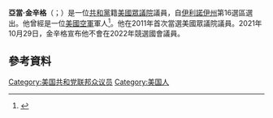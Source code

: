 '''亞當·金辛格'''（{{lang-en|Adam Kinzinger}}；{{bd|1978年|2月27日}}）是一位[[共和黨_(美國)|共和黨]]籍[[美國眾議院|美國眾議院]]議員，自[[伊利諾伊州|伊利諾伊州]]第16選區選出。他曾經是一位[[美國空軍|美國空軍]]軍人<ref>{{cite web |author=Chuck Sweeny |url=http://www.rrstar.com/insight/x2079019554/Chuck-Sweeny-Manzullo-challenger-Kinzinger-got-politics-bug-early |title=Chuck Sweeny: GOP's Adam Kinzinger got politics bug early – News – Rockford Register Star – Rockford, IL |publisher=Rrstar.com |date=2012-01-10 |accessdate=2015-03-14 |deadurl=yes |archiveurl=https://archive.is/20120908072405/http://www.rrstar.com/insight/x2079019554/Chuck-Sweeny-Manzullo-challenger-Kinzinger-got-politics-bug-early |archivedate=2012-09-08 }}</ref>。他在2011年首次當選美國眾議院議員。2021年10月29日，金辛格宣布他不會在2022年競選國會議員。

==參考資料==
{{Reflist}}
[[Category:美国共和党联邦众议员|Category:美国共和党联邦众议员]]
[[Category:美国人|Category:美国人]]
{{Politician-stub}}